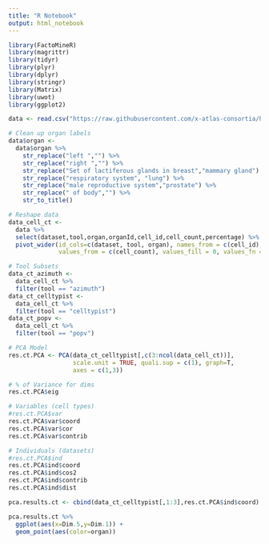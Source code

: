 ```yaml
---
title: "R Notebook"
output: html_notebook
---
```


```r
library(FactoMineR)
library(magrittr)
library(tidyr)
library(plyr)
library(dplyr)
library(stringr)
library(Matrix)
library(uwot)
library(ggplot2)
```

```r
data <- read.csv("https://raw.githubusercontent.com/x-atlas-consortia/hra-pop/main/output-data/v0.10.2/reports/atlas/validation-v5.csv", header=T)

# Clean up organ labels
data$organ <- 
  data$organ %>% 
    str_replace("left ","") %>%
    str_replace("right ","") %>%
    str_replace("Set of lactiferous glands in breast","mammary gland") %>%
    str_replace("respiratory system", "lung") %>%
    str_replace("male reproductive system","prostate") %>%
    str_replace(" of body","") %>%
    str_to_title()

# Reshape data
data_cell_ct <- 
  data %>% 
  select(dataset,tool,organ,organId,cell_id,cell_count,percentage) %>%
  pivot_wider(id_cols=c(dataset, tool, organ), names_from = c(cell_id),
              values_from = c(cell_count), values_fill = 0, values_fn = mean) 

# Tool Subsets
data_ct_azimuth <- 
  data_cell_ct %>%
  filter(tool == "azimuth")
data_ct_celltypist <- 
  data_cell_ct %>%
  filter(tool == "celltypist")
data_ct_popv <- 
  data_cell_ct %>%
  filter(tool == "popv")
```

```r
# PCA Model
res.ct.PCA <- PCA(data_ct_celltypist[,c(3:ncol(data_cell_ct))], 
                  scale.unit = TRUE, quali.sup = c(1), graph=T,
                  axes = c(1,3))

# % of Variance for dims
res.ct.PCA$eig

# Variables (cell types)
#res.ct.PCA$var
res.ct.PCA$var$coord
res.ct.PCA$var$cor
res.ct.PCA$var$contrib

# Individuals (datasets)
#res.ct.PCA$ind
res.ct.PCA$ind$coord
res.ct.PCA$ind$cos2
res.ct.PCA$ind$contrib
res.ct.PCA$ind$dist
```
```r
pca.results.ct <- cbind(data_ct_celltypist[,1:3],res.ct.PCA$ind$coord)

pca.results.ct %>%
  ggplot(aes(x=Dim.5,y=Dim.1)) +
  geom_point(aes(color=organ))


```
